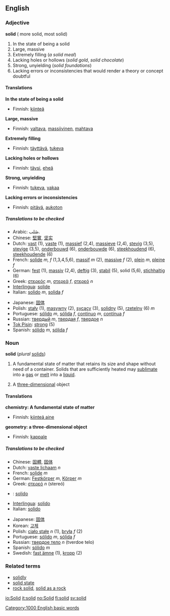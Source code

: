 ==English==

===Adjective===
'''solid''' ({{compare}} more solid, {{super}} most solid)

#In the state of being a solid
#Large, massive
#Extremely filling (''a solid meal'')
#Lacking holes or hollows (''solid gold'', ''solid chocolate'')
#Strong, unyielding (''solid foundations'')
#Lacking errors or inconsistencies that would render a theory or concept doubtful

====Translations====
'''In the state of being a solid'''
{{top}}
*Finnish: [[kiinteä]]
{{mid}}
{{bottom}}

'''Large, massive'''
{{top}}
*Finnish: [[valtava]], [[massiivinen]], [[mahtava]]
{{mid}}
{{bottom}}

'''Extremely filling'''
{{top}}
*Finnish: [[täyttävä]], [[tukeva]]
{{mid}}
{{bottom}}

'''Lacking holes or hollows'''
{{top}}
*Finnish: [[täysi]], [[eheä]]
{{mid}}
{{bottom}}

'''Strong, unyielding'''
{{top}}
*Finnish: [[tukeva]], [[vakaa]]
{{mid}}
{{bottom}}

'''Lacking errors or inconsistencies'''
{{top}}
*Finnish: [[pitävä]], [[aukoton]]
{{mid}}
{{bottom}}

=====Translations to be checked=====
{{checktrans}}
{{Top}}
*Arabic: صُلب.
*Chinese: [[堅實]], [[坚实]]
*Dutch: [[vast]] (1), [[vaste]] (1), [[massief]] (2,4), [[massieve]] (2,4), [[stevig]] (3,5), [[stevige]] (3,5), [[onderbouwd]] (6), [[onderbouwde]] (6), [[steekhoudend]] (6), [[steekhoudende]] (6)
*French: [[solide]] ''m, f'' (1,3,4,5,6), [[massif]] ''m'' (2), [[massive]] ''f'' (2), [[plein]] ''m'', [[pleine]] ''f''
*German: [[fest]] (1), [[massiv]] (2,4), [[deftig]] (3), [[stabil]] (5), solid (5,6), [[stichhaltig]] (6)
*Greek: [[:el:στερεός|στερεός]] ''m'', [[:el:στερεός|στερεά]] ''f'', [[:el:στερεός|στερεό]] ''n''
*[[Interlingua]]: [[solide]]
*Italian: [[solido]] ''m'', [[solida]] ''f''

{{Mid}}
*Japanese: [[固体]]
*Polish: [[stały]] (1), [[masywny]] (2), [[sycący]] (3), [[solidny]] (5), [[rzetelny]] (6) ''m''
*Portuguese: [[sólido]] ''m'', [[sólida]] ''f'', [[contínuo]] ''m'', [[contínua]] ''f''
*Russian: [[твердый]] ''m'', [[твердая]] ''f'', [[твердое]] ''n''
*[[Tok Pisin]]: [[strong]] (5)
*Spanish: [[sólido]] ''m'', [[sólida]] ''f''
{{Bottom}}

===Noun===
'''solid''' (''plural'' [[solids]])

# {{chemistry}} A fundamental state of matter that retains its size and shape without need of a container.  Solids that are sufficiently heated may [[sublimate]] into a [[gas]] or [[melt]] into a [[liquid]].
#{{geometry}} A [[three-dimensional]] object

====Translations====
'''chemistry: A fundamental state of matter'''
{{top}}
*Finnish: [[kiinteä aine]]
{{mid}}
{{bottom}}

'''geometry: a three-dimensional object'''
{{top}}
*Finnish: [[kappale]]
{{mid}}
{{bottom}}

=====Translations to be checked=====
{{checktrans}}
{{Top}}
*Chinese: [[固體]], [[固体]]
*Dutch: [[vaste lichaam]] ''n''
*French: [[solide]] ''m''
*German: [[Festkörper]] ''m'', [[Körper]] ''m''
*Greek: [[:el:στερεός|στερεό]] ''n'' (stereó)
* {{io}} : [[solido]]
*[[Interlingua]]: [[solido]]
*Italian: [[solido]]

{{Mid}}
*Japanese: [[固体]]
*Korean: [[고체]]
*Polish: [[ciało stałe]] ''n'' (1), [[bryła]] ''f'' (2)
*Portuguese: [[sólido]] ''m'', [[sólida]] ''f''
*Russian: [[твердое тело]] ''n'' (tverdoe telo)
*Spanish: [[sólido]] ''m''
*Swedish: [[fast ämne]] (1), [[kropp]] (2)
{{Bottom}}

===Related terms===
*[[solidly]]
*[[solid state]]
*[[rock solid]], [[solid as a rock]]


<!-- Categories -->
[[Category:1000 English basic words]]

[[io:Solid]]
[[it:solid]]
[[no:Solid]]
[[fi:solid]]
[[sv:solid]]